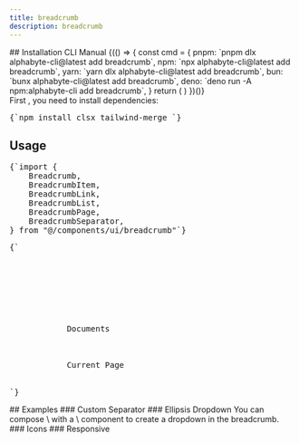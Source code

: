 ```yaml
---
title: breadcrumb
description: breadcrumb
---
```


<ComponentPreview name="breadcrumb-demo" />
## Installation

<CliCodeTabs>

<TabsList>
  <TabsTrigger value="cli">CLI</TabsTrigger>
  <TabsTrigger value="manual">Manual</TabsTrigger>
</TabsList>
<TabsContent value="cli">
<CliCodeTabs>
  {(() => {
    const cmd = {
      pnpm: `pnpm dlx alphabyte-cli@latest add breadcrumb`,
      npm: `npx alphabyte-cli@latest add breadcrumb`,
      yarn: `yarn dlx alphabyte-cli@latest add breadcrumb`,
      bun: `bunx alphabyte-cli@latest add breadcrumb`,
      deno: `deno run -A npm:alphabyte-cli add breadcrumb`,
    }
    return (
      <CodeCommands
        __pnpm__={cmd.pnpm}
        __npm__={cmd.npm}
        __yarn__={cmd.yarn}
        __bun__={cmd.bun}
        __deno__={cmd.deno}
      />
    )
  })()}
</CliCodeTabs>
</TabsContent>

<TabsContent value="manual">
<div className="not-prose px-4 md:px-0">
  <Step>
    <StepItem title="Install Dependencies">
      First , you need to install dependencies:
      <Pre className="language-bash">{`npm install clsx tailwind-merge `}</Pre>
    </StepItem>
    <StepItem title="Create utils.ts">
      <ComponentUtilsText />
      <ComponentUtils />
    </StepItem>
    <StepItem title="Create Breadcrumb Component">
      <ComponentSource name="breadcrumb-demo" />
    </StepItem>
  </Step>
</div>
</TabsContent>
</CliCodeTabs>

## Usage
<div className="not-prose space-y-6">
  <Pre>{`import {
    Breadcrumb,
    BreadcrumbItem,
    BreadcrumbLink,
    BreadcrumbList,
    BreadcrumbPage,
    BreadcrumbSeparator,
} from "@/components/ui/breadcrumb"`}</Pre>
  <Pre>{`<Breadcrumb>
    <BreadcrumbList>
        <BreadcrumbItem>
            <BreadcrumbLink href="#">
                <HiHome className="h-4 w-4" />
            </BreadcrumbLink>
        </BreadcrumbItem>
        <BreadcrumbSeparator />
        <BreadcrumbItem>
            <BreadcrumbLink href="#">Documents</BreadcrumbLink>
        </BreadcrumbItem>
        <BreadcrumbSeparator />
        <BreadcrumbItem>
            <BreadcrumbPage>Current Page</BreadcrumbPage>
        </BreadcrumbItem>
    </BreadcrumbList>
</Breadcrumb>`}</Pre>
</div>
## Examples 
### Custom Separator
<ComponentPreview name="breadcrumb-demo" variant="custom-separator" />
### Ellipsis
<ComponentPreview name="breadcrumb-demo" variant="ellipsis" />
Dropdown You can compose <MdxBadge>\<breadcrumb-item /\></MdxBadge> with a <MdxBadge>\<dropdown-menu /\></MdxBadge> component to create a dropdown in the breadcrumb.

<ComponentPreview name="breadcrumb-demo" variant="dropdown" />
### Icons
<ComponentPreview name="breadcrumb-demo" variant="icons" />
### Responsive
<ComponentPreview name="breadcrumb-demo" variant="responsive" />
